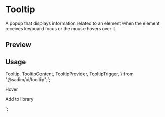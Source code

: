

<Meta of={TooltipStories} />

<RadixPrimitiveDocsButton name='tooltip' />

# Tooltip

A popup that displays information related to an element when the element receives keyboard focus or the mouse hovers over it.

## Preview

<Canvas of={TooltipStories.Default} />

<Controls />

## Usage

  Tooltip,
  TooltipContent,
  TooltipProvider,
  TooltipTrigger,
} from "@sadim/ui/tooltip";`;

  <Tooltip>
    <TooltipTrigger>Hover</TooltipTrigger>
    <TooltipContent>
      <p>Add to library</p>
    </TooltipContent>
  </Tooltip>
</TooltipProvider>`;

<Source code={importCode} language='ts' dark />
<Source code={usageCode} language='tsx' dark />
